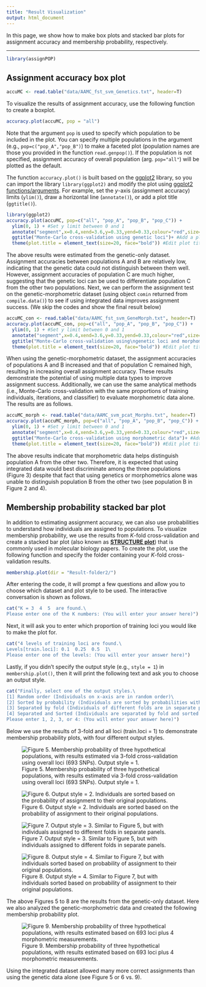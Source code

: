 ```yaml
---
title: "Result Visualization"
output: html_document
---
```


In this page, we show how to make box plots and stacked bar plots for assignment accuracy and membership probability, respectively.

***
```r
library(assignPOP)
```
## Assignment accuracy box plot

```r
accuMC <- read.table("data/AAMC_fst_svm_Genetics.txt", header=T)
```

To visualize the results of assignment accuracy, use the following function to create a boxplot. 

```r
accuracy.plot(accuMC, pop = "all")
```

Note that the argument `pop` is used to specify which population to be included in the plot. You can specify multiple populations in the argument (e.g., `pop=c("pop_A","pop_B")`) to make a faceted plot (population names are those you provided in the function `read.genpop()`). If the population is not specified, assignment accuracy of overall population (arg. `pop="all"`) will be plotted as the default.

The function `accuracy.plot()` is built based on the [ggplot2](https://cran.r-project.org/web/packages/ggplot2/ggplot2.pdf) library, so you can import the library `library(ggplot2)` and modify the plot using [ggplot2 functions/arguments](http://docs.ggplot2.org/current/). For example, set the *y*-axis (assignment accuracy) limits (`ylim()`), draw a horizontal line (`annotate()`), or add a plot title (`ggtitle()`).

```r
library(ggplot2)
accuracy.plot(accuMC, pop=c("all", "pop_A", "pop_B", "pop_C")) +
  ylim(0, 1) + #Set y limit between 0 and 1
  annotate("segment",x=0.4,xend=3.6,y=0.33,yend=0.33,colour="red",size=1) + #Add a red horizontal line at y = 0.33 (null assignment rate for 3 populations)
  ggtitle("Monte-Carlo cross-validation using genetic loci")+ #Add a plot title
  theme(plot.title = element_text(size=20, face="bold")) #Edit plot title text size
```

The above results were estimated from the genetic-only dataset. Assignment accuracies between populations A and B are relatively low, indicating that the genetic data could not distinguish between them well. However, assignment accuracies of population C are much higher, suggesting that the genetic loci can be used to differentiate population C from the other two populations. Next, we can perform the assignment test on the genetic-morphometric dataset (using object `comin` returned from `compile.data()`) to see if using integrated data improves assignment success. (We skip the codes and show the final result below)

```r
accuMC_con <- read.table("data/AAMC_fst_svm_GeneMorph.txt", header=T)
accuracy.plot(accuMC_con, pop=c("all", "pop_A", "pop_B", "pop_C")) +
  ylim(0, 1) + #Set y limit between 0 and 1
  annotate("segment",x=0.4,xend=3.6,y=0.33,yend=0.33,colour="red",size=1) + #Add a red horizontal line at y = 0.33 (null assignment rate for 3 populations)
  ggtitle("Monte-Carlo cross-validation using\ngenetic loci and morphometric data")+ #Add a plot title
  theme(plot.title = element_text(size=20, face="bold")) #Edit plot title text size
```

When using the genetic-morphometric dataset, the assignment accuracies of populations A and B increased and that of population C remained high, resulting in increasing overall assignment accuracy. These results demonstrate the potential of using multiple data types to improve assignment success. Additionally, we can use the same analytical methods (i.e., Monte-Carlo cross-validation with the same proportions of training individuals, iterations, and classifier) to evaluate morphometric data alone. The results are as follows.

```r
accuMC_morph <- read.table("data/AAMC_svm_pcat_Morphs.txt", header=T)
accuracy.plot(accuMC_morph, pop=c("all", "pop_A", "pop_B", "pop_C")) +
  ylim(0, 1) + #Set y limit between 0 and 1
  annotate("segment",x=0.4,xend=3.6,y=0.33,yend=0.33,colour="red",size=1) + #Add a red horizontal line at y = 0.33 (null assignment rate for 3 populations)
  ggtitle("Monte-Carlo cross-validation using morphometric data")+ #Add a plot title
  theme(plot.title = element_text(size=20, face="bold")) #Edit plot title text size
```

The above results indicate that morphometric data helps distinguish population A from the other two. Therefore, it is expected that using integrated data would best discriminate among the three populations (Figure 3) despite that fact that using genetics or morphometrics alone was unable to distinguish population B from the other two (see population B in Figure 2 and 4).      

## Membership probability stacked bar plot

In addition to estimating assignment accuracy, we can also use probabilities to understand how individuals are assigned to populations. To visualize membership probability, we use the results from *K*-fold cross-validation and create a stacked bar plot (also known as [**STRUCTURE plot**](http://pritchardlab.stanford.edu/structure.html)) that is commonly used in molecular biology papers. To create the plot, use the following function and specify the folder containing your *K*-fold cross-validation results.

```r
membership.plot(dir = "Result-folder2/")
```

After entering the code, it will prompt a few questions and allow you to choose which dataset and plot style to be used. The interactive conversation is shown as follows.

```r
cat("K = 3  4  5  are found.\
Please enter one of the K numbers: (You will enter your answer here)")
```

Next, it will ask you to enter which proportion of training loci you would like to make the plot for.

```r
cat("4 levels of training loci are found.\
Levels[train.loci]: 0.1  0.25  0.5  1\
Please enter one of the levels: (You will enter your answer here)")
```

Lastly, if you didn't specify the output style (e.g., `style = 1`) in `membership.plot()`, then it will print the following text and ask you to choose an output style.

```r
cat("Finally, select one of the output styles.\
[1] Random order (Individuals on x-axis are in random order)\
[2] Sorted by probability (Individuals are sorted by probabilities within each group)\
[3] Separated by fold (Individuals of different folds are in separate plots)\
[4] Separated and Sorted (Individuals are separated by fold and sorted by probability)\
Please enter 1, 2, 3, or 4: (You will enter your answer here)")
```

Below we use the results of 3-fold and all loci (train.loci = 1) to demonstrate membership probability plots, with four different output styles.

![Figure 5. Membership probability of three hypothetical populations, with results estimated via 3-fold cross-validation using overall loci (693 SNPs). Output style = 1.](figure/Membership-genetic-only-style1.png)

![Figure 6. Output style = 2. Individuals are sorted based on the probability of assignment to their original populations.](figure/Membership-genetic-only-style2.png)

![Figure 7. Output style = 3. Similar to Figure 5, but with individuals assigned to different folds in separate panels.](figure/Membership-genetic-only-style3.png)

![Figure 8. Output style = 4. Similar to Figure 7, but with individuals sorted based on probability of assignment to their original populations.](figure/Membership-genetic-only-style4.png)

The above Figures 5 to 8 are the results from the genetic-only dataset. Here we also analyzed the genetic-morphometric data and created the following membership probability plot. 

![Figure 9. Membership probability of three hypothetical populations, with results estimated based on 693 loci plus 4 morphometric measurements.](figure/Membership-genetic-morph-style1.png)

Using the integrated dataset allowed many more correct assignments than using the genetic data alone (see Figure 5 or 6 vs. 9). 

